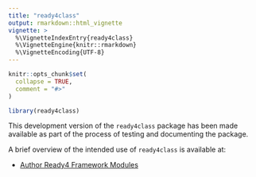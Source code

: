 ```yaml
---
title: "ready4class"
output: rmarkdown::html_vignette
vignette: >
  %\VignetteIndexEntry{ready4class}
  %\VignetteEngine{knitr::rmarkdown}
  %\VignetteEncoding{UTF-8}
---
```


```r
knitr::opts_chunk$set(
  collapse = TRUE,
  comment = "#>"
)
```

```r
library(ready4class)
```
This development version of the `ready4class` package has been made available as part of the process of testing and documenting the package. 

A brief overview of the intended use of `ready4class` is available at:

- [Author Ready4 Framework Modules](V_01.html)
